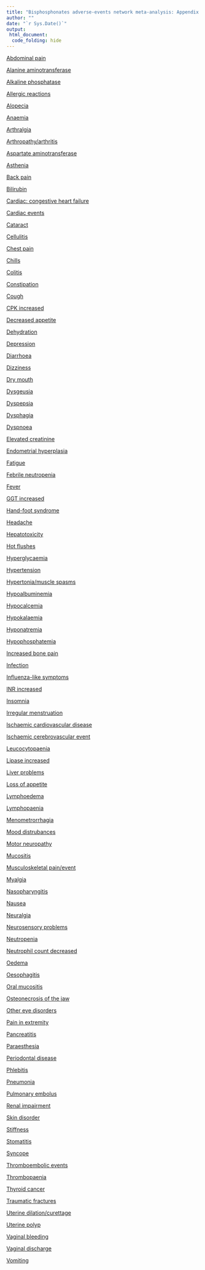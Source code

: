 ```yaml
---
title: "Bisphosphonates adverse-events network meta-analysis: Appendix 2"
author: ""
date: "`r Sys.Date()`"
output:
 html_document:
  code_folding: hide
---
```

[Abdominal pain](bisph_app2events/app2_event1_ABDOMINAL_PAIN.html)

[Alanine aminotransferase](bisph_app2events/app2_event2_ALANINE_AMINOTRANSFERASE.html)

[Alkaline phosphatase](bisph_app2events/app2_event3_ALKALINE_PHOSPHATASE.html)

[Allergic reactions](bisph_app2events/app2_event4_ALLERGIC_REACTIONS.html)

[Alopecia](bisph_app2events/app2_event5_ALOPECIA.html)

[Anaemia](bisph_app2events/app2_event6_ANAEMIA.html)

[Arthralgia](bisph_app2events/app2_event7_ARTHRALGIA.html)

[Arthropathy/arthritis](bisph_app2events/app2_event8_arthropathy_arthritis.html)

[Aspartate aminotransferase](bisph_app2events/app2_event9_ASPARTATE_AMINOTRANSFERASE.html)

[Asthenia](bisph_app2events/app2_event10_ASTHENIA.html)

[Back pain](bisph_app2events/app2_event11_BACK_PAIN.html)

[Bilirubin](bisph_app2events/app2_event12_BILIRUBIN.html)

[Cardiac: congestive heart failure](bisph_app2events/app2_event13_CARDIAC__CONGESTIVE_HEART_FAILURE.html)

[Cardiac events](bisph_app2events/app2_event14_CARDIAC_EVENTS.html)

[Cataract](bisph_app2events/app2_event15_CATARACT.html)

[Cellulitis](bisph_app2events/app2_event16_CELLULITIS.html)

[Chest pain](bisph_app2events/app2_event17_CHEST_PAIN.html)

[Chills](bisph_app2events/app2_event18_CHILLS.html)

[Colitis](bisph_app2events/app2_event19_COLITIS.html)

[Constipation](bisph_app2events/app2_event20_constipation.html)

[Cough](bisph_app2events/app2_event21_COUGH.html)

[CPK increased](bisph_app2events/app2_event22_CPK_increased.html)

[Decreased appetite](bisph_app2events/app2_event23_DECREASED_APPETITE.html)

[Dehydration](bisph_app2events/app2_event24_DEHYDRATION.html)

[Depression](bisph_app2events/app2_event25_DEPRESSION.html)

[Diarrhoea](bisph_app2events/app2_event26_DIARRHOEA.html)

[Dizziness](bisph_app2events/app2_event27_DIZZINESS.html)

[Dry mouth](bisph_app2events/app2_event28_dry_mouth.html)

[Dysgeusia](bisph_app2events/app2_event29_DYSGEUSIA.html)

[Dyspepsia](bisph_app2events/app2_event30_DYSPEPSIA.html)

[Dysphagia](bisph_app2events/app2_event31_dysphagia.html)

[Dyspnoea](bisph_app2events/app2_event32_DYSPNOEA.html)

[Elevated creatinine](bisph_app2events/app2_event33_Elevated_creatinine.html)

[Endometrial hyperplasia](bisph_app2events/app2_event34_endometrial_hyperplasia.html)

[Fatigue](bisph_app2events/app2_event35_FATIGUE.html)

[Febrile neutropenia](bisph_app2events/app2_event36_FEBRILE_NEUTROPENIA.html)

[Fever](bisph_app2events/app2_event37_FEVER.html)

[GGT increased](bisph_app2events/app2_event38_GGT_increased.html)

[Hand-foot syndrome](bisph_app2events/app2_event39_HAND-FOOT_SYNDROME.html)

[Headache](bisph_app2events/app2_event40_HEADACHE.html)

[Hepatotoxicity](bisph_app2events/app2_event41_HEPATOTOXICITY.html)

[Hot flushes](bisph_app2events/app2_event42_HOT_FLUSHES.html)

[Hyperglycaemia](bisph_app2events/app2_event43_HYPERGLYCAEMIA.html)

[Hypertension](bisph_app2events/app2_event44_HYPERTENSION.html)

[Hypertonia/muscle spasms](bisph_app2events/app2_event45_hypertonia_muscle_spasms.html)

[Hypoalbuminemia](bisph_app2events/app2_event46_hypoalbuminemia.html)

[Hypocalcemia](bisph_app2events/app2_event47_HYPOCALCEMIA.html)

[Hypokalaemia](bisph_app2events/app2_event48_HYPOKALAEMIA.html)

[Hyponatremia](bisph_app2events/app2_event49_hyponatremia.html)

[Hypophosphatemia](bisph_app2events/app2_event50_Hypophosphatemia.html)

[Increased bone pain](bisph_app2events/app2_event51_increased_bone_pain.html)

[Infection](bisph_app2events/app2_event52_INFECTION.html)

[Influenza-like symptoms](bisph_app2events/app2_event53_Influenza-like_symptoms.html)

[INR increased](bisph_app2events/app2_event54_INR_increased.html)

[Insomnia](bisph_app2events/app2_event55_INSOMNIA.html)

[Irregular menstruation](bisph_app2events/app2_event56_IRREGULAR_MENSTRUATION.html)

[Ischaemic cardiovascular disease](bisph_app2events/app2_event57_ISCHAEMIC_CARDIOVASCULAR_DISEASE.html)

[Ischaemic cerebrovascular event](bisph_app2events/app2_event58_ISCHAEMIC_CEREBROVASCULAR_EVENT.html)

[Leucocytopaenia](bisph_app2events/app2_event59_LEUCOCYTOPAENIA.html)

[Lipase increased](bisph_app2events/app2_event60_lipase_increased.html)

[Liver problems](bisph_app2events/app2_event61_LIVER_PROBLEMS.html)

[Loss of appetite](bisph_app2events/app2_event62_LOSS_OF_APPETITE.html)

[Lymphoedema](bisph_app2events/app2_event63_LYMPHOEDEMA.html)

[Lymphopaenia](bisph_app2events/app2_event64_LYMPHOPAENIA.html)

[Menometrorrhagia](bisph_app2events/app2_event65_menometrorrhagia.html)

[Mood distrubances](bisph_app2events/app2_event66_MOOD_DISTRUBANCES.html)

[Motor neuropathy](bisph_app2events/app2_event67_MOTOR_NEUROPATHY.html)

[Mucositis](bisph_app2events/app2_event68_MUCOSITIS.html)

[Musculoskeletal pain/event](bisph_app2events/app2_event69_MUSCULOSKELETAL_PAIN_EVENT.html)

[Myalgia](bisph_app2events/app2_event70_MYALGIA.html)

[Nasopharyngitis](bisph_app2events/app2_event71_Nasopharyngitis.html)

[Nausea](bisph_app2events/app2_event72_NAUSEA.html)

[Neuralgia](bisph_app2events/app2_event73_neuralgia.html)

[Neurosensory problems](bisph_app2events/app2_event74_NEUROSENSORY_PROBLEMS.html)

[Neutropenia](bisph_app2events/app2_event75_NEUTROPENIA.html)

[Neutrophil count decreased](bisph_app2events/app2_event76_neutrophil_count_decreased.html)

[Oedema](bisph_app2events/app2_event77_OEDEMA.html)

[Oesophagitis](bisph_app2events/app2_event78_oesophagitis.html)

[Oral mucositis](bisph_app2events/app2_event79_ORAL_MUCOSITIS.html)

[Osteonecrosis of the jaw](bisph_app2events/app2_event80_OsteoNecrosis_of_the_Jaw.html)

[Other eye disorders](bisph_app2events/app2_event81_OTHER_EYE_DISORDERS.html)

[Pain in extremity](bisph_app2events/app2_event82_pain_in_extremity.html)

[Pancreatitis](bisph_app2events/app2_event83_PANCREATITIS.html)

[Paraesthesia](bisph_app2events/app2_event84_PARAESTHESIA.html)

[Periodontal disease](bisph_app2events/app2_event85_periodontal_disease.html)

[Phlebitis](bisph_app2events/app2_event86_phlebitis.html)

[Pneumonia](bisph_app2events/app2_event87_PNEUMONIA.html)

[Pulmonary embolus](bisph_app2events/app2_event88_PULMONARY_EMBOLUS.html)

[Renal impairment](bisph_app2events/app2_event89_renal_impairment.html)

[Skin disorder](bisph_app2events/app2_event90_SKIN_DISORDER.html)

[Stiffness](bisph_app2events/app2_event91_stiffness.html)

[Stomatitis](bisph_app2events/app2_event92_STOMATITIS.html)

[Syncope](bisph_app2events/app2_event93_SYNCOPE.html)

[Thromboembolic events](bisph_app2events/app2_event94_THROMBOEMBOLIC_EVENTS.html)

[Thrombopaenia](bisph_app2events/app2_event95_THROMBOPAENIA.html)

[Thyroid cancer](bisph_app2events/app2_event96_THYROID_CANCER.html)

[Traumatic fractures](bisph_app2events/app2_event97_TRAUMATIC_FRACTURES.html)

[Uterine dilation/curettage](bisph_app2events/app2_event98_uterine_dilation_curettage.html)

[Uterine polyp](bisph_app2events/app2_event99_uterine_polyp.html)

[Vaginal bleeding](bisph_app2events/app2_event100_VAGINAL_BLEEDING.html)

[Vaginal discharge](bisph_app2events/app2_event101_VAGINAL_DISCHARGE.html)

[Vomiting](bisph_app2events/app2_event102_VOMITING.html)

